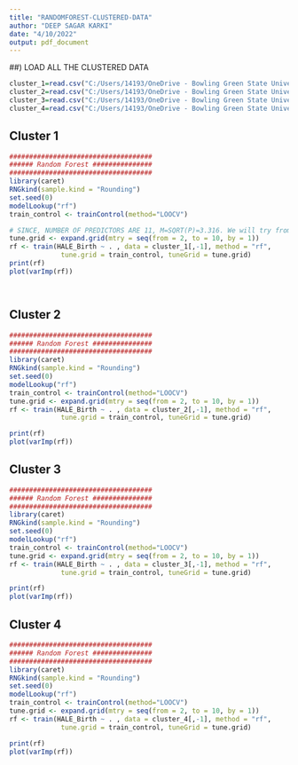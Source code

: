 ---
title: "RANDOMFOREST-CLUSTERED-DATA"
author: "DEEP SAGAR KARKI"
date: "4/10/2022"
output: pdf_document
---


##) LOAD ALL THE CLUSTERED DATA
```{r}
cluster_1=read.csv("C:/Users/14193/OneDrive - Bowling Green State University/Desktop/DATAMINING/cluster1.csv")
cluster_2=read.csv("C:/Users/14193/OneDrive - Bowling Green State University/Desktop/DATAMINING/cluster2.csv")
cluster_3=read.csv("C:/Users/14193/OneDrive - Bowling Green State University/Desktop/DATAMINING/cluster3.csv")
cluster_4=read.csv("C:/Users/14193/OneDrive - Bowling Green State University/Desktop/DATAMINING/cluster4.csv")
```



## Cluster 1


```{r}
####################################
###### Random Forest ###############
####################################
library(caret)
RNGkind(sample.kind = "Rounding")
set.seed(0)
modelLookup("rf")
train_control <- trainControl(method="LOOCV")

# SINCE, NUMBER OF PREDICTORS ARE 11, M=SQRT(P)=3.316. We will try from 2 to 
tune.grid <- expand.grid(mtry = seq(from = 2, to = 10, by = 1))
rf <- train(HALE_Birth ~ . , data = cluster_1[,-1], method = "rf",
             tune.grid = train_control, tuneGrid = tune.grid)
print(rf)
plot(varImp(rf))




```














## Cluster 2


```{r}
####################################
###### Random Forest ###############
####################################
library(caret)
RNGkind(sample.kind = "Rounding")
set.seed(0)
modelLookup("rf")
train_control <- trainControl(method="LOOCV")
tune.grid <- expand.grid(mtry = seq(from = 2, to = 10, by = 1))
rf <- train(HALE_Birth ~ . , data = cluster_2[,-1], method = "rf",
             tune.grid = train_control, tuneGrid = tune.grid)

print(rf)
plot(varImp(rf))

```



























## Cluster 3


```{r}
####################################
###### Random Forest ###############
####################################
library(caret)
RNGkind(sample.kind = "Rounding")
set.seed(0)
modelLookup("rf")
train_control <- trainControl(method="LOOCV")
tune.grid <- expand.grid(mtry = seq(from = 2, to = 10, by = 1))
rf <- train(HALE_Birth ~ . , data = cluster_3[,-1], method = "rf",
             tune.grid = train_control, tuneGrid = tune.grid)

print(rf)
plot(varImp(rf))

```


















## Cluster 4


```{r}
####################################
###### Random Forest ###############
####################################
library(caret)
RNGkind(sample.kind = "Rounding")
set.seed(0)
modelLookup("rf")
train_control <- trainControl(method="LOOCV")
tune.grid <- expand.grid(mtry = seq(from = 2, to = 10, by = 1))
rf <- train(HALE_Birth ~ . , data = cluster_4[,-1], method = "rf",
             tune.grid = train_control, tuneGrid = tune.grid)

print(rf)
plot(varImp(rf))

```



